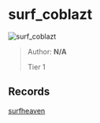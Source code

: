 
# surf_coblazt

![surf_coblazt](https://raw.githubusercontent.com/Sayt123/SurfMapPics/Maps-and-bonuses/csgo/surf_coblazt.jpg)

> Author: **N/A**
>
> Tier 1

## Records

[surfheaven](https://surfheaven.eu/map/surf_coblazt)

